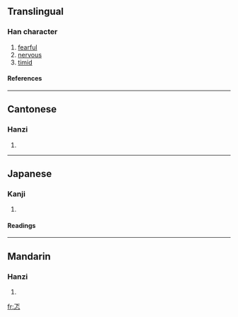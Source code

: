 ==Translingual==
===Han character===
{{Han char|rn=61|rad=心|as=03|sn=7|four=1033<sub>3</sub>|canj=一卜心 (MYP)}}
# [[fearful]]
# [[nervous]]
# [[timid]]
====References====
{{Han ref|kx=0376.090|dkj=10317|dj=0702.180|hdz=42269.050|uh=5FD1|ud=24529|bh=CAD7|bd=51927}}
----
==Cantonese==
===Hanzi===
{{yue-hanzi|jyut=|y=tik1}}
# {{defn|Cantonese}}
----
==Japanese==
===Kanji===
{{ja-kanji|grade=|rs=心03}}
# {{defn|Japanese}} 
====Readings====
{{ja-readings|on=[[とく]] (toku), [[とう]] (tō)|kun=[[むなしい]] (munashii)}}
----
==Mandarin==
===Hanzi===
{{cmn-hanzi|pin=[[tè]] ([[te4]])|wg=t'e<sup>4</sup>}}
# {{defn|Mandarin}}

[[fr:忑]]